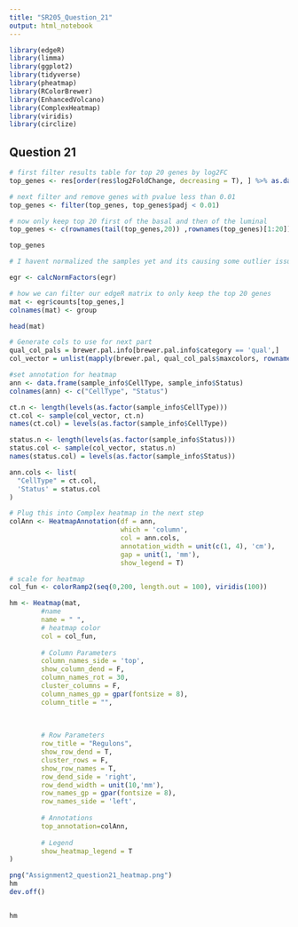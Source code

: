 ---
title: "SR205_Question_21"
output: html_notebook
---



```{r}
library(edgeR)
library(limma)
library(ggplot2)
library(tidyverse)
library(pheatmap)
library(RColorBrewer)
library(EnhancedVolcano)
library(ComplexHeatmap)
library(viridis)
library(circlize)

```




## Question 21
```{r}


# first filter results table for top 20 genes by log2FC
top_genes <- res[order(res$log2FoldChange, decreasing = T), ] %>% as.data.frame()

# next filter and remove genes with pvalue less than 0.01
top_genes <- filter(top_genes, top_genes$padj < 0.01)

# now only keep top 20 first of the basal and then of the luminal
top_genes <- c(rownames(tail(top_genes,20)) ,rownames(top_genes)[1:20])

top_genes

```
```{r}
# I havent normalized the samples yet and its causing some outlier issues with the heatmap. adding this here to fix

egr <- calcNormFactors(egr)


```



```{r}
# how we can filter our edgeR matrix to only keep the top 20 genes
mat <- egr$counts[top_genes,]
colnames(mat) <- group

head(mat)
```

```{r}
# Generate cols to use for next part
qual_col_pals = brewer.pal.info[brewer.pal.info$category == 'qual',]
col_vector = unlist(mapply(brewer.pal, qual_col_pals$maxcolors, rownames(qual_col_pals)))
```



```{r}
#set annotation for heatmap
ann <- data.frame(sample_info$CellType, sample_info$Status)
colnames(ann) <- c("CellType", "Status")

ct.n <- length(levels(as.factor(sample_info$CellType)))
ct.col <- sample(col_vector, ct.n)
names(ct.col) = levels(as.factor(sample_info$CellType))

status.n <- length(levels(as.factor(sample_info$Status)))
status.col <- sample(col_vector, status.n)
names(status.col) = levels(as.factor(sample_info$Status))

ann.cols <- list(
  "CellType" = ct.col,
  'Status' = status.col
)

# Plug this into Complex heatmap in the next step
colAnn <- HeatmapAnnotation(df = ann,
                            which = 'column',
                            col = ann.cols,
                            annotation_width = unit(c(1, 4), 'cm'),
                            gap = unit(1, 'mm'),
                            show_legend = T)


```

```{r, fig.height=10, fig.width=8}

# scale for heatmap
col_fun <- colorRamp2(seq(0,200, length.out = 100), viridis(100))

hm <- Heatmap(mat,
        #name
        name = " ",
        # heatmap color
        col = col_fun, 
        
        # Column Parameters
        column_names_side = 'top',
        show_column_dend = F,
        column_names_rot = 30,
        cluster_columns = F,
        column_names_gp = gpar(fontsize = 8),
        column_title = "",
        
        
        
        # Row Parameters
        row_title = "Regulons",
        show_row_dend = T,
        cluster_rows = F,
        show_row_names = T,
        row_dend_side = 'right',
        row_dend_width = unit(10,'mm'),
        row_names_gp = gpar(fontsize = 8),
        row_names_side = 'left',
        
        # Annotations
        top_annotation=colAnn,
        
        # Legend
        show_heatmap_legend = T
)

png("Assignment2_question21_heatmap.png")
hm
dev.off()


hm
```